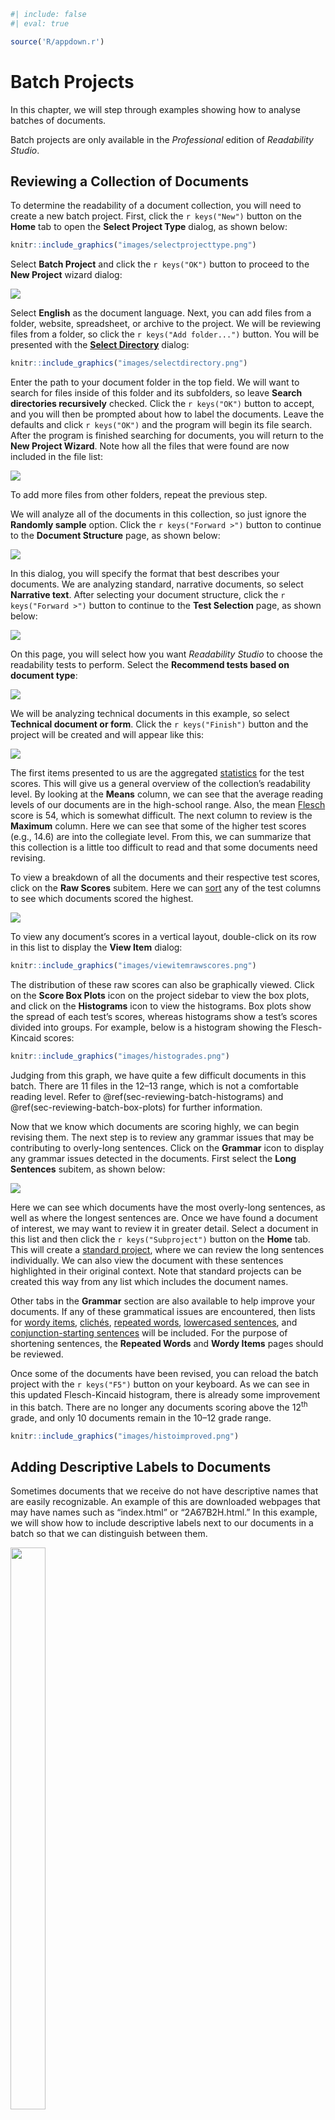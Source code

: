 ```r
#| include: false
#| eval: true

source('R/appdown.r')
```

# Batch Projects

In this chapter, we will step through examples showing how to analyse batches of documents.

::: {.notesection data-latex=""}
Batch projects are only available in the *Professional* edition of *Readability Studio*.
:::

## Reviewing a Collection of Documents

To determine the readability of a document collection, you will need to create a new batch project. First, click the `r keys("New")` button on the **Home** tab to open the **Select Project Type** dialog, as shown below:

```r
knitr::include_graphics("images/selectprojecttype.png")
```

Select **Batch Project** and click the `r keys("OK")` button to proceed to the **New Project** wizard dialog:

![](images/wizardbatchselectfiles.png)

Select **English** as the document language. Next, you can add files from a folder, website, spreadsheet, or archive to the project. We will be reviewing files from a folder, so click the `r keys("Add folder...")` button. You will be presented with the [**Select Directory**](#sec-batch-project-import-features) dialog:

```r
knitr::include_graphics("images/selectdirectory.png")
```

Enter the path to your document folder in the top field. We will want to search for files inside of this folder and its subfolders, so leave **Search directories recursively** checked. Click the `r keys("OK")` button to accept, and you will then be prompted about how to label the documents. Leave the defaults and click `r keys("OK")` and the program will begin its file search. After the program is finished searching for documents, you will return to the **New Project Wizard**. Note how all the files that were found are now included in the file list:

![](images/wizardbatchselectfilesloaded.png)

To add more files from other folders, repeat the previous step.

We will analyze all of the documents in this collection, so just ignore the **Randomly sample** option. Click the `r keys("Forward >")` button to continue to the **Document Structure** page, as shown below:

![](images/wizarddocstructurenarrativeselected.png)

In this dialog, you will specify the format that best describes your documents. We are analyzing standard, narrative documents, so select **Narrative text**. After selecting your document structure, click the `r keys("Forward >")` button to continue to the **Test Selection** page, as shown below:

![](images/wizardbatchreadabilitymethods.png)

On this page, you will select how you want *Readability Studio* to choose the readability tests to perform. Select the **Recommend tests based on document type**:

![](images/wizardbatchdoctype.png)

We will be analyzing technical documents in this example, so select **Technical document or form**. Click the `r keys("Finish")` button and the project will be created and will appear like this:

![](images/batchscorestats.png)

The first items presented to us are the aggregated [statistics](#sec-reviewing-batch-scores) for the test scores. This will give us a general overview of the collection's readability level.
By looking at the **Means** column, we can see that the average reading levels of our documents are in the high-school range. Also, the mean [Flesch](#sec-flesch-test) score is 54, which is somewhat difficult. The next column to review is the **Maximum** column. Here we can see that some of the higher test scores (e.g., 14.6) are into the collegiate level. From this, we can summarize that this collection is a little too difficult to read and that some documents need revising.

To view a breakdown of all the documents and their respective test scores, click on the **Raw Scores** subitem. Here we can [sort](#sec-column-sorting) any of the test columns to see which documents scored the highest.

![](images/batchrawscores.png)

To view any document's scores in a vertical layout, double-click on its row in this list to display the **View Item** dialog:

```r
knitr::include_graphics("images/viewitemrawscores.png")
```

The distribution of these raw scores can also be graphically viewed. Click on the **Score Box Plots** icon on the project sidebar to view the box plots, and click on the **Histograms** icon to view the histograms. Box plots show the spread of each test's scores, whereas histograms show a test's scores divided into groups. For example, below is a histogram showing the Flesch-Kincaid scores:

```r
knitr::include_graphics("images/histogrades.png")
```

Judging from this graph, we have quite a few difficult documents in this batch. There are 11 files in the 12–13 range, which is not a comfortable reading level. Refer to \@ref(sec-reviewing-batch-histograms) and \@ref(sec-reviewing-batch-box-plots) for further information.

Now that we know which documents are scoring highly, we can begin revising them. The next step is to review any grammar issues that may be contributing to overly-long sentences. Click on the **Grammar** icon to display any grammar issues detected in the documents. First select the **Long Sentences** subitem, as shown below:

![](images/batchlongsentences.png)

Here we can see which documents have the most overly-long sentences, as well as where the longest sentences are. Once we have found a document of interest, we may want to review it in greater detail. Select a document in this list and then click the `r keys("Subproject")` button on the **Home** tab. This will create a [standard project](#sec-creating-standard-project), where we can review the long sentences individually. We can also view the document with these sentences highlighted in their original context. Note that standard projects can be created this way from any list which includes the document names.

Other tabs in the **Grammar** section are also available to help improve your documents. If any of these grammatical issues are encountered, then lists for [wordy items](#sec-reviewing-batch-wordiness), [clichés](#sec-reviewing-batch-cliches), [repeated words](#sec-reviewing-batch-repeated-words), [lowercased sentences](#sec-reviewing-batch-lowercased-sentences), and [conjunction-starting sentences](#sec-reviewing-batch-conjunction-sentences) will be included. For the purpose of shortening sentences, the **Repeated Words** and **Wordy Items** pages should be reviewed.

Once some of the documents have been revised, you can reload the batch project with the `r keys("F5")` button on your keyboard. As we can see in this updated Flesch-Kincaid histogram, there is already some improvement in this batch. There are no longer any documents scoring above the 12^th^ grade, and only 10 documents remain in the 10–12 grade range.

```r
knitr::include_graphics("images/histoimproved.png")
```

\newpage

## Adding Descriptive Labels to Documents {#sec-adding-labels-to-batch}

Sometimes documents that we receive do not have descriptive names that are easily recognizable. An example of this are downloaded webpages that may have names such as "index.html" or "2A67B2H.html."
In this example, we will show how to include descriptive labels next to our documents in a batch so that we can distinguish between them.

:::{.wrapfigure data-latex="{r}{0.5\\textwidth}" style="width: 48%;"}
![](images/group-label-descselected.png){width=48%}
:::

On the **Home** tab of the ribbon, click the `r keys('New')` button. When prompted for which type of project to create, select **Batch Project**.
Once the **New Project Wizard** appears, click the `r keys('Add folder...')` button.
On the **Select Directory** dialog, enter the folder path containing your documents and then click `r keys('OK')`. Now we will be shown the **Select Labeling** dialog.

On this dialog, we can either specify a single label for all documents or use the documents’ metadata to create unique descriptions for each one. For this example, we are wanting to include unique, descriptive labels for each document, so leave **Use documents’ descriptions** selected and click `r keys('OK')`.

Now, the program will load the files from the folder that we had selected. For example, below is a list of files where each one has the same name:

![](images/wizardbatchselectfilessamenames.png)

Because we had selected **Use documents' descriptions** for our labeling, then the titles from the documents will be extracted when the analysis begins.
From there, these titles will be shown as descriptive labels next to each document in the results. Click `r keys('Finish')` to begin the analysis, and once the project appears, select **Raw Scores** under **Readability Scores**:

```r
knitr::include_graphics("images/batch-desc-labels-scores.png")
```

Note how there is a **Label** column next to the **Document** column. Despite the documents all having the same name, we can use this column will help us differentiate between them.

\newpage

## Grouping Documents in a Batch {#sec-grouping-docs-in-batch}

Sometimes when creating a batch, we may want to group the documents within it. For example, clusters of documents within the batch may be from different websites, authors, or studies.
By adding group labels to these clusters, we can compare them in the results. In this example, we will show how to add group labels to a batch of documents and how to view them in the results.

On the **Home** tab of the ribbon, click the `r keys('New')` button. When prompted for which type of project to create, select **Batch Project**.
When the **New Project Wizard** appears, click the `r keys('Add folder...')` button.
On the **Select Directory** dialog, enter the folder path containing your documents and then click `r keys('OK')`. Now we will be shown the **Select Labeling** dialog.

On this dialog, we can either specify a single label for all documents or use the documents’ metadata to create unique descriptions for each one.
For this example, we are wanting to group this folders’ documents together, so select **Use a grouping label**, enter a label (e.g., *Notes*) and click `r keys('OK')`.

```r
knitr::include_graphics("images/group-label-notes.png")
```

Repeat this process with another folder, but enter a different grouping label. For example, we could select a folder of help examples and apply the label *Examples* to it:

```r
knitr::include_graphics("images/group-label-examples.png")
```

::: {.notesection data-latex=""}
You can apply a group label to all selected documents by clicking the group button above the list.
:::

After adding your documents, click `r keys('Finish')`.
When the project appears, select **Raw Scores** under **Readability Scores**. Here we can see a list of documents, along with their group labels next to them:

```r
knitr::include_graphics("images/batch-group-labels-scores.png")
```

Here, we can sort by group or scores and see how the groups compare. In the above example, we can see that the *Tests* group is scoring poorly.

Grouping is also shown in the readability graphs. For example, if we included a Fry graph, then it may appear as such:

```r
knitr::include_graphics("images/fry-grouped.png")
```

Here, we can see the *Tests* group again scoring rather high, as much of this group’s documents are clustering in the higher grade ranges.
